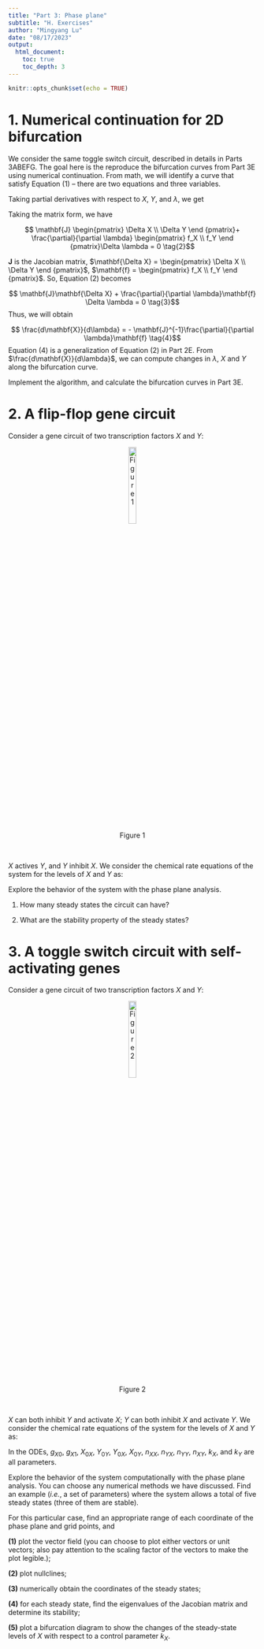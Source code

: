 ```yaml
---
title: "Part 3: Phase plane"
subtitle: "H. Exercises"
author: "Mingyang Lu"
date: "08/17/2023"
output: 
  html_document:
    toc: true
    toc_depth: 3
---
```


```r
knitr::opts_chunk$set(echo = TRUE)
```

# 1. Numerical continuation for 2D bifurcation

We consider the same toggle switch circuit, described in details in Parts 3ABEFG. The goal here is the reproduce the bifurcation curves from Part 3E using numerical continuation. From math, we will identify a curve that satisfy Equation (1) -- there are two equations and three variables.

\begin{equation}
\begin{cases} \frac{dX}{dt} = f_X(X, Y, \lambda) = 0 \\
              \frac{dY}{dt} = f_Y(X, Y, \lambda) = 0 \end{cases} \tag{1}
\end{equation}

Taking partial derivatives with respect to $X$, $Y$, and $\lambda$, we get

\def\A{
\begin{pmatrix}
      \Delta X \\
      \Delta Y 
\end {pmatrix}}

\def\B{
\begin{pmatrix}
      f_X \\
      f_Y 
\end {pmatrix}}

\begin{equation}
\begin{cases} \frac{\partial f_X}{\partial X}\Delta X + \frac{\partial f_X}{\partial Y}\Delta Y + \frac{\partial f_X}{\partial \lambda}\Delta \lambda = 0  \\
              \frac{\partial f_Y}{\partial X}\Delta X + \frac{\partial f_Y}{\partial Y}\Delta Y + \frac{\partial f_Y}{\partial \lambda}\Delta \lambda = 0 \end{cases}
\end{equation}

Taking the matrix form, we have

$$ \mathbf{J} \A + \frac{\partial}{\partial \lambda}\B \Delta \lambda = 0 \tag{2}$$

$\mathbf{J}$ is the Jacobian matrix, $\mathbf{\Delta X} = \A$, $\mathbf{f} = \B$. So, Equation (2) becomes

$$ \mathbf{J}\mathbf{\Delta X}  + \frac{\partial}{\partial \lambda}\mathbf{f} \Delta \lambda = 0 \tag{3}$$
Thus, we will obtain

$$ \frac{d\mathbf{X}}{d\lambda}  = - \mathbf{J}^{-1}\frac{\partial}{\partial \lambda}\mathbf{f} \tag{4}$$
Equation (4) is a generalization of Equation (2) in Part 2E. From $\frac{d\mathbf{X}}{d\lambda}$, we can compute changes in $\lambda$, $X$ and $Y$ along the bifurcation curve.

Implement the algorithm, and calculate the bifurcation curves in Part 3E.

# 2. A flip-flop gene circuit

Consider a gene circuit of two transcription factors $X$ and $Y$:

<center> ![Figure 1](./extra/data/03H/fig1.png){width=20%} </center>
<br/>

$X$ actives $Y$, and $Y$ inhibit $X$. We consider the chemical rate equations of the system for the levels of $X$ and $Y$ as:

\begin{equation}
\begin{cases} \frac{dX}{dt} = g_{X0} + g_{X1}\frac{1}{1+(Y/Y_0)^{n_Y}} - k_XX \\ 
              \frac{dY}{dt} = g_{Y0} + g_{Y1}\frac{(X/X_0)^{n_Y}}{1+(X/X_0)^{n_X}} - k_YY \end{cases} \tag{5}
\end{equation}

Explore the behavior of the system with the phase plane analysis. 

(1) How many steady states the circuit can have?

(2) What are the stability property of the steady states?

# 3. A toggle switch circuit with self-activating genes

Consider a gene circuit of two transcription factors $X$ and $Y$:

<center> ![Figure 2](./extra/data/03H/fig2.png){width=20%} </center>
<br/>

$X$ can both inhibit $Y$ and activate $X$; $Y$ can both inhibit $X$ and activate $Y$. We consider the chemical rate equations of the system for the levels of $X$ and $Y$ as:

\begin{equation}
\begin{cases} \frac{dX}{dt} = (g_{X0} + g_{X1}\frac{(X/X_{0X})^{n_{XX}}}{1+(X/X_{0X})^{n_{XX}}})\frac{1}{1+(Y/Y_{0X})^{n_{YX}}} - k_XX \\
              \frac{dY}{dt} = (g_{Y0} + g_{Y1}\frac{(Y/Y_{0Y})^{n_{YY}}}{1+(Y/Y_{0Y})^{n_{YY}}})\frac{1}{1+(X/X_{0Y})^{n_{XY}}} - k_YY \end{cases}
\end{equation}

In the ODEs, $g_{X0}$, $g_{X1}$, $X_{0X}$, $Y_{0Y}$, $Y_{0X}$, $X_{0Y}$, $n_{XX}$, $n_{YX}$, $n_{YY}$, $n_{XY}$, $k_X$, and $k_Y$ are all parameters. 

Explore the behavior of the system computationally with the phase plane analysis. You can choose any numerical methods we have discussed. Find an example (*i.e.*, a set of parameters) where the system allows a total of five steady states (three of them are stable).

For this particular case, find an appropriate range of each coordinate of the phase plane and grid points, and 

**(1)** plot the vector field (you can choose to plot either vectors or unit vectors; also pay attention to the scaling factor of the vectors to make the plot legible.); 

**(2)** plot nullclines;

**(3)** numerically obtain the coordinates of the steady states; 

**(4)** for each steady state, find the eigenvalues of the Jacobian matrix and determine its stability;

**(5)** plot a bifurcation diagram to show the changes of the steady-state levels of $X$ with respect to a control parameter $k_X$. 
